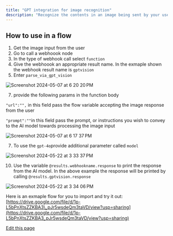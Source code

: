 ```yaml
---
title: "GPT integration for image recognition"
description: "Recognize the contents in an image being sent by your users. Some example usecases can be to grade worksheets, digitse the inputs written on pages on the go, perform analysis of condition of skin, water quality, wounds, environment etc."
---
```


## How to use in a flow[​](#how-to-use-in-a-flow "Direct link to How to use in a flow")

1. Get the image input from the user
2. Go to call a webhoook node
3. In the type of webhook call select `function`
4. Give the webhoook an appropriate result name. In the exmaple shown the webhook result name is `gptvision`
5. Enter `parse_via_gpt_vision`

![Screenshot 2024-05-07 at 6 20 20 PM](/images/docs/docs/Integrations/glific/docs/assets/141305477/0741e6a0-1e8e-4b30-a246-e6ff454d90c6)

7. provide the following params in the function body

`"url":"",` in this field pass the flow variable accepting the image response from the user

`"prompt":""`in this field pass the prompt, or instructions you wish to convey to the AI model towards processing the image input

![Screenshot 2024-05-07 at 6 17 37 PM](/images/docs/docs/Integrations/glific/docs/assets/141305477/5d5e202c-dd9c-4569-94da-ab53d535d749)

7. To use the `gpt-4o`provide additional parameter called `model`

![Screenshot 2024-05-22 at 3 33 37 PM](/images/docs/docs/Integrations/glific/docs/assets/141305477/ad5ea9fc-727b-43c5-ad4c-a11521542177)

10. Use the variable `@results.webhookname.response` to print the response from the AI model. In the above example the response will be printed by calling `@results.gptvision.response`

![Screenshot 2024-05-22 at 3 34 06 PM](/images/docs/docs/Integrations/glific/docs/assets/141305477/b16d4708-b18e-40ff-8e53-57adc50c92c2)

Here is an exmaple flow for you to import and try it out: [https://drive.google.com/file/d/1p-L5bPnXtsZZKBA3\_pJr5wsdeQm3taVD/view?usp=sharing](https://drive.google.com/file/d/1p-L5bPnXtsZZKBA3_pJr5wsdeQm3taVD/view?usp=sharing)

[Edit this page](<https://github.com/glific/docs/tree/main/docs/4. Integrations/GPT integration for image recognition.md>)
